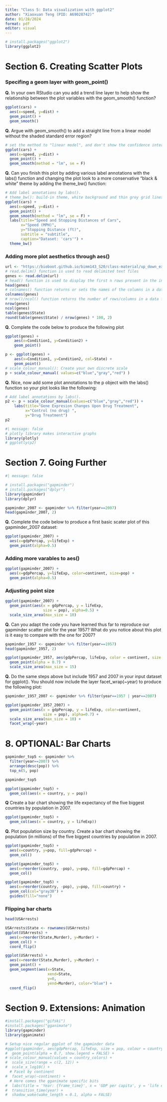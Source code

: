 ```yaml
---
title: "Class 5: Data visualization with ggplot2"
author: "Xiaoxuan Teng (PID: A69028742)"
date: 01/28/2024
format: pdf
editor: visual
---
```


```r
# install.packages("ggplot2")
library(ggplot2)
```

# Section 6. Creating Scatter Plots

### Specifing a geom layer with geom_point()

**Q.** In your own RStudio can you add a trend line layer to help show the relationship between the plot variables with the geom_smooth() function?

```r
ggplot(cars) +
  aes(x=speed, y=dist) +
  geom_point() +
  geom_smooth()
```

**Q.** Argue with geom_smooth() to add a straight line from a linear model without the shaded standard error region?

```r
# set the method to "linear model", and don't show the confidence interval (se = FALSE)
ggplot(cars) +
  aes(x=speed, y=dist) +
  geom_point() +
  geom_smooth(method = "lm", se = F) 
```

**Q.** Can you finish this plot by adding various label annotations with the labs() function and changing the plot look to a more conservative “black & white” theme by adding the theme_bw() function:

```r
# Add label annotations by labs().
# theme_bw(): build-in theme, white background and thin grey grid lines
ggplot(cars) +
  aes(x=speed, y=dist) +
  geom_point() +
  geom_smooth(method = "lm", se = F) +
  labs(title="Speed and Stopping Distances of Cars",
       x="Speed (MPH)", 
       y="Stopping Distance (ft)",
       subtitle = "subtitle",
       caption="Dataset: 'cars'") +
  theme_bw()
```

### Adding more plot aesthetics through aes()

```r
url <- "https://bioboot.github.io/bimm143_S20/class-material/up_down_expression.txt"
# read.delim() function is used to read delimited text files
genes <- read.delim(url)
# head() function is used to display the first n rows present in the input data frame.
head(genes)
# colnames() function returns or sets the names of the columns in a data frame.
colnames(genes)
# nrow()/ncol() function returns the number of rows/columns in a data frame.
nrow(genes)
ncol(genes)
table(genes$State)
round(table(genes$State) / nrow(genes) * 100, 2)
```

**Q.** Complete the code below to produce the following plot

```r
ggplot(genes) + 
    aes(x=Condition1, y=Condition2) +
    geom_point()
```

```r
p <- ggplot(genes) + 
    aes(x=Condition1, y=Condition2, col=State) +
    geom_point()
# scale_colour_manual(): Create your own discrete scale
p + scale_colour_manual( values=c("blue","gray","red") )
```

**Q.** Nice, now add some plot annotations to the p object with the labs() function so your plot looks like the following:

```r
# Add label annotations by labs().
p2 <- p + scale_colour_manual(values=c("blue","gray","red")) +
    labs(title="Gene Expresion Changes Upon Drug Treatment",
         x="Control (no drug) ",
         y="Drug Treatment")
p2
```

```r
#| message: false
# plotly library makes interactive graphs
library(plotly)
# ggplotly(p2)
```

# Section 7. Going Further

```r
#| message: false

# install.packages("gapminder")
# install.packages("dplyr")
library(gapminder)
library(dplyr)

gapminder_2007 <- gapminder %>% filter(year==2007)
head(gapminder_2007, 2)
```

**Q.** Complete the code below to produce a first basic scater plot of this gapminder_2007 dataset:

```r
ggplot(gapminder_2007) +
  aes(x=gdpPercap, y=lifeExp) +
  geom_point(alpha=0.5)
```

### Adding more varables to aes()

```r
ggplot(gapminder_2007) +
  aes(x=gdpPercap, y=lifeExp, color=continent, size=pop) +
  geom_point(alpha=0.5)
```

### Adjusting point size

```r
ggplot(gapminder_2007) + 
  geom_point(aes(x = gdpPercap, y = lifeExp,
                 size = pop), alpha=0.5) + 
  scale_size_area(max_size = 10)
```

**Q.** Can you adapt the code you have learned thus far to reproduce our gapminder scatter plot for the year 1957? What do you notice about this plot is it easy to compare with the one for 2007?

```r
gapminder_1957 <- gapminder %>% filter(year==1957)
head(gapminder_1957, 2)
```
```r
ggplot(gapminder_1957, aes(gdpPercap, lifeExp, color = continent, size = pop)) +
  geom_point(alpha = 0.7) +
  scale_size_area(max_size = 15)
```

**Q.** Do the same steps above but include 1957 and 2007 in your input dataset for ggplot(). You should now include the layer facet_wrap(~year) to produce the following plot:

```r
gapminder_1957_2007 <- gapminder %>% filter(year==1957 | year==2007)

ggplot(gapminder_1957_2007) + 
  geom_point(aes(x = gdpPercap, y = lifeExp, color=continent,
                 size = pop), alpha=0.7) + 
  scale_size_area(max_size = 10) +
  facet_wrap(~year)
```

# 8. OPTIONAL: Bar Charts

```r
gapminder_top5 <- gapminder %>% 
  filter(year==2007) %>% 
  arrange(desc(pop)) %>% 
  top_n(5, pop)

gapminder_top5
```
```r
ggplot(gapminder_top5) + 
  geom_col(aes(x = country, y = pop))
```

**Q** Create a bar chart showing the life expectancy of the five biggest countries by population in 2007.

```r
ggplot(gapminder_top5) + 
  geom_col(aes(x = country, y = lifeExp))
```

**Q.** Plot population size by country. Create a bar chart showing the population (in millions) of the five biggest countries by population in 2007.

```r
ggplot(gapminder_top5) +
  aes(x=country, y=pop, fill=gdpPercap) +
  geom_col()
```
```r
ggplot(gapminder_top5) +
  aes(x=reorder(country, -pop), y=pop, fill=gdpPercap) +
  geom_col()
```
```r
ggplot(gapminder_top5) +
  aes(x=reorder(country, -pop), y=pop, fill=country) +
  geom_col(col="gray30") +
  guides(fill="none")
```

### Flipping bar charts
```r
head(USArrests)
```
```r
USArrests$State <- rownames(USArrests)
ggplot(USArrests) +
  aes(x=reorder(State,Murder), y=Murder) +
  geom_col() +
  coord_flip()
```
```r
ggplot(USArrests) +
  aes(x=reorder(State,Murder), y=Murder) +
  geom_point() +
  geom_segment(aes(x=State, 
                   xend=State, 
                   y=0, 
                   yend=Murder), color="blue") +
  coord_flip()
```

# Section 9. Extensions: Animation
```r
#install.packages("gifski")
#install.packages("gganimate")
library(gapminder)
library(gganimate)

# Setup nice regular ggplot of the gapminder data
#ggplot(gapminder, aes(gdpPercap, lifeExp, size = pop, colour = country)) +
#  geom_point(alpha = 0.7, show.legend = FALSE) +
# scale_colour_manual(values = country_colors) +
#  scale_size(range = c(2, 12)) +
#  scale_x_log10() +
  # Facet by continent
#  facet_wrap(~continent) +
  # Here comes the gganimate specific bits
#  labs(title = 'Year: {frame_time}', x = 'GDP per capita', y = 'life expectancy') +
#  transition_time(year) +
#  shadow_wake(wake_length = 0.1, alpha = FALSE)
```




















